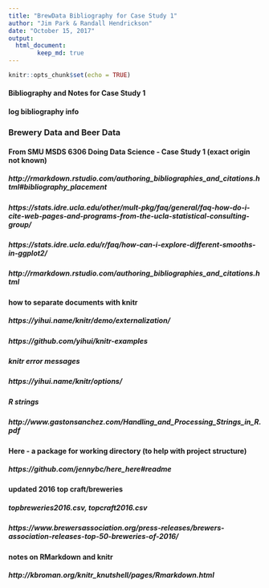 ```yaml
---
title: "BrewData Bibliography for Case Study 1"
author: "Jim Park & Randall Hendrickson"
date: "October 15, 2017"
output: 
  html_document:
        keep_md: true
---
```


```r
knitr::opts_chunk$set(echo = TRUE)
```

#### Bibliography and Notes for Case Study 1

#### log bibliography info

### Brewery Data and Beer Data
#### From SMU MSDS 6306 Doing Data Science - Case Study 1 (exact origin not known)

##### http://rmarkdown.rstudio.com/authoring_bibliographies_and_citations.html#bibliography_placement

##### https://stats.idre.ucla.edu/other/mult-pkg/faq/general/faq-how-do-i-cite-web-pages-and-programs-from-the-ucla-statistical-consulting-group/
##### https://stats.idre.ucla.edu/r/faq/how-can-i-explore-different-smooths-in-ggplot2/

##### http://rmarkdown.rstudio.com/authoring_bibliographies_and_citations.html

#### how to separate documents with knitr
##### https://yihui.name/knitr/demo/externalization/
##### https://github.com/yihui/knitr-examples

##### knitr error messages
##### https://yihui.name/knitr/options/

##### R strings
##### http://www.gastonsanchez.com/Handling_and_Processing_Strings_in_R.pdf

#### Here - a package for working directory (to help with project structure)
##### https://github.com/jennybc/here_here#readme

#### updated 2016 top craft/breweries 
##### topbreweries2016.csv, topcraft2016.csv
##### https://www.brewersassociation.org/press-releases/brewers-association-releases-top-50-breweries-of-2016/

#### notes on RMarkdown and knitr
##### http://kbroman.org/knitr_knutshell/pages/Rmarkdown.html



